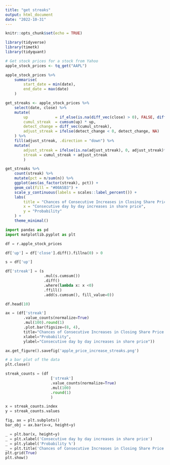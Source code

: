 ---
title: "get streaks"
output: html_document
date: "2022-10-31"
---

```{r setup, include=FALSE}
knitr::opts_chunk$set(echo = TRUE)
```


```{r}
library(tidyverse)
library(timetk)
library(tidyquant)

# Get stock prices for a stock from Yahoo
apple_stock_prices <- tq_get("AAPL")

apple_stock_prices %>% 
    summarise(
        start_date = min(date),
        end_date = max(date)
    )

get_streaks <- apple_stock_prices %>% 
    select(date, close) %>% 
    mutate(
        up            = if_else(is.na(diff_vec(close) > 0), FALSE, diff_vec(close) > 0),
        cumul_streak  = cumsum(up) * up,
        detect_change = diff_vec(cumul_streak),
        adjust_streak = ifelse(detect_change < 0, detect_change, NA)
    ) %>% 
    fill(adjust_streak, .direction = "down") %>% 
    mutate(
        adjust_streak = ifelse(is.na(adjust_streak), 0, adjust_streak)*up,
        streak = cumul_streak + adjust_streak
        )

get_streaks %>% 
    count(streak) %>% 
    mutate(pct = n/sum(n)) %>% 
    ggplot(aes(as_factor(streak), pct)) +
    geom_col(fill = "#00A5B3") +
    scale_y_continuous(labels = scales::label_percent()) +
    labs(
        title = "Chances of Consecutive Increases in Closing Share Price (Apple 2012-22)",
        x = "Consecutive day by day increases in share price",
        y = "Probability"
    ) +
    theme_minimal()

```



```{python}
import pandas as pd
import matplotlib.pyplot as plt

df = r.apple_stock_prices

df['up'] = df['close'].diff().fillna(0) > 0

s = df['up']

df['streak'] = (s
                 .mul(s.cumsum())
                 .diff()
                 .where(lambda x: x <0)
                 .ffill()
                 .add(s.cumsum(), fill_value=0))

df.head(10)
```


```{python}
ax = (df['streak']
        .value_counts(normalize=True)
        .mul(100).round(1)
        .plot.bar(figsize=(8, 4), 
        title="Chances of Consecutive Increases in Closing Share Price (Apple 2012-22)",
        xlabel="Probability",
        ylabel="Consecutive day by day increases in share price"))

ax.get_figure().savefig('apple_price_increase_streaks.png')


```


```{python}
# a bar plot of the data
plt.close()

streak_counts = (df
                    ['streak']
                    .value_counts(normalize=True)
                    .mul(100)
                    .round(1)
                    )

x = streak_counts.index
y = streak_counts.values

fig, ax = plt.subplots()
bar_obj = ax.bar(x=x, height=y)

_ = plt.bar(x, height=y)
_ = plt.xlabel('Consecutive day by day increases in share price')
_ = plt.ylabel('Probability %')
_ = plt.title('Chances of Consecutive Increases in Closing Share Price (Apple 2012-22)')
plt.grid(True)
plt.show()

```



